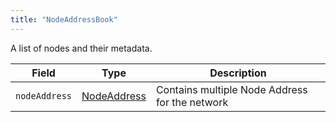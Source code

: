 ---
title: "NodeAddressBook"
---


A list of nodes and their metadata.

| Field         | Type                                                                                           | Description                                    |
| ------------- | ---------------------------------------------------------------------------------------------- | ---------------------------------------------- |
| `nodeAddress` | [NodeAddress](/hedera/sdks-and-apis/hedera-api/basic-types/nodeaddress) | Contains multiple Node Address for the network |
